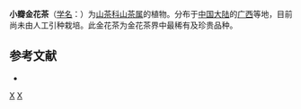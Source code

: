 {{Speciesbox 
| taxon = Camellia parvipetala
| authority = J.
}}

'''小瓣金花茶'''（[[学名|学名]]：{{lang|la|''Camellia parvipetala''}}）为[[山茶科|山茶科]][[山茶属|山茶属]]的植物。分布于[[中国大陆|中国大陆]]的[[广西|广西]]等地，目前尚未由人工引种栽培。此金花茶为金花茶界中最稀有及珍贵品种。

== 参考文献 ==
<div class="references-small">
* {{cite web| url =http://www.bioinfo.cn/db05/KmzwSpecies.php?action=view&id=28972| title =小瓣金花茶| work =《中国高等植物数据库全库》| publisher =中国科学院微生物研究所| author =昆明植物研究所| accessdate =2009-02-26| deadurl =yes| archiveurl =https://web.archive.org/web/20160305100112/http://www.bioinfo.cn/db05/KmzwSpecies.php?action=view&id=28972| archivedate =2016-03-05}}
</div>
{{Taxonbar|from=Q10959718}}

[[Category:山茶属|X]]
[[Category:广西植物|X]]
